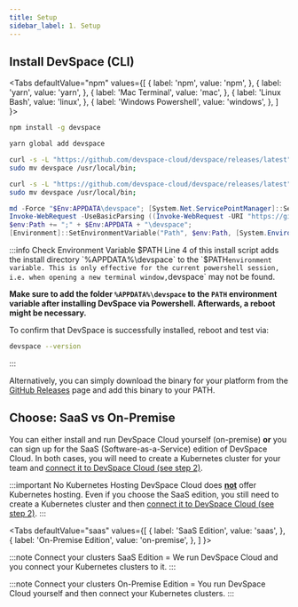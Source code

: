 ```yaml
---
title: Setup
sidebar_label: 1. Setup
---
```



## Install DevSpace (CLI)

<Tabs
  defaultValue="npm"
  values={[
    { label: 'npm', value: 'npm', },
    { label: 'yarn', value: 'yarn', },
    { label: 'Mac Terminal', value: 'mac', },
    { label: 'Linux Bash', value: 'linux', },
    { label: 'Windows Powershell', value: 'windows', },
  ]
}>
<TabItem value="npm">

```bash
npm install -g devspace
```

</TabItem>
<TabItem value="yarn">

```bash
yarn global add devspace
```

</TabItem>
<TabItem value="mac">

```bash
curl -s -L "https://github.com/devspace-cloud/devspace/releases/latest" | sed -nE 's!.*"([^"]*devspace-darwin-amd64)".*!https://github.com\1!p' | xargs -n 1 curl -L -o devspace && chmod +x devspace;
sudo mv devspace /usr/local/bin;
```

</TabItem>
<TabItem value="linux">

```bash
curl -s -L "https://github.com/devspace-cloud/devspace/releases/latest" | sed -nE 's!.*"([^"]*devspace-linux-amd64)".*!https://github.com\1!p' | xargs -n 1 curl -L -o devspace && chmod +x devspace;
sudo mv devspace /usr/local/bin;
```

</TabItem>
<TabItem value="windows">

```powershell {4}
md -Force "$Env:APPDATA\devspace"; [System.Net.ServicePointManager]::SecurityProtocol = [System.Net.SecurityProtocolType]'Tls,Tls11,Tls12';
Invoke-WebRequest -UseBasicParsing ((Invoke-WebRequest -URI "https://github.com/devspace-cloud/devspace/releases/latest" -UseBasicParsing).Content -replace "(?ms).*`"([^`"]*devspace-windows-amd64.exe)`".*","https://github.com/`$1") -o $Env:APPDATA\devspace\devspace.exe;
$env:Path += ";" + $Env:APPDATA + "\devspace";
[Environment]::SetEnvironmentVariable("Path", $env:Path, [System.EnvironmentVariableTarget]::User);
```

:::info Check Environment Variable $PATH
Line 4 of this install script adds the install directory `%APPDATA%\devspace` to the `$PATH` environment variable. This is only effective for the current powershell session, i.e. when opening a new terminal window, `devspace` may not be found. 

**Make sure to add the folder `%APPDATA%\devspace` to the `PATH` environment variable after installing DevSpace via Powershell. Afterwards, a reboot might be necessary.**

To confirm that DevSpace is successfully installed, reboot and test via:
```bash
devspace --version
```
:::

</TabItem>
</Tabs>

Alternatively, you can simply download the binary for your platform from the [GitHub Releases](https://github.com/devspace-cloud/devspace/releases) page and add this binary to your PATH.


## Choose: SaaS vs On-Premise
You can either install and run DevSpace Cloud yourself (on-premise) **or** you can sign up for the SaaS (Software-as-a-Service) edition of DevSpace Cloud. In both cases, you will need to create a Kubernetes cluster for your team and [connect it to DevSpace Cloud (see step 2)](./connect-clusters).

:::important No Kubernetes Hosting
DevSpace Cloud does <u>**not**</u> offer Kubernetes hosting. Even if you choose the SaaS edition, you still need to create a Kubernetes cluster and then [connect it to DevSpace Cloud (see step 2)](./connect-clusters).
:::

<Tabs
  defaultValue="saas"
  values={[
    { label: 'SaaS Edition', value: 'saas', },
    { label: 'On-Premise Edition', value: 'on-premise', },
  ]
}>

<TabItem value="saas">

:::note Connect your clusters
SaaS Edition = We run DevSpace Cloud and you connect your Kubernetes clusters to it.
:::



</TabItem>
<TabItem value="on-premise">

:::note Connect your clusters
On-Premise Edition = You run DevSpace Cloud yourself and then connect your Kubernetes clusters.
:::


</TabItem>
</Tabs>